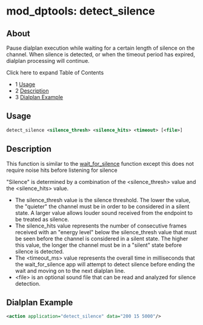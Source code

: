 
# mod_dptools: detect_silence 

 

## About

Pause dialplan execution while waiting for a certain length of silence on the channel. When silence is detected, or when the timeout period has expired, dialplan processing will continue.

Click here to expand Table of Contents

* 1 [Usage](#-freeswitch--mod_dptools-detect_silence-)
* 2 [Description](#description)
* 3 [Dialplan Example](#dialplan-example)

## Usage

```xml
detect_silence <silence_thresh> <silence_hits> <timeout> [<file>]
```

  
## Description

This function is similar to the [wait\_for\_silence](./6586879.mdx#about) function except this does not require noise hits before listening for silence

"Silence" is determined by a combination of the \<silence\_thresh> value and the \<silence\_hits> value.

* The silence\_thresh value is the silence threshold. The lower the value, the "quieter" the channel must be in order to be considered in a silent state. A larger value allows louder sound received from the endpoint to be treated as silence.
* The silence\_hits value represents the number of consecutive frames received with an "energy level" below the silence\_thresh value that must be seen before the channel is considered in a silent state. The higher this value, the longer the channel must be in a "silent" state before silence is detected.
* The \<timeout\_ms> value represents the overall time in milliseconds that the wait\_for\_silence app will attempt to detect silence before ending the wait and moving on to the next dialplan line.
* \<file> is an optional sound file that can be read and analyzed for silence detection.

## Dialplan Example

```xml
<action application="detect_silence" data="200 15 5000"/>
```
  
  

